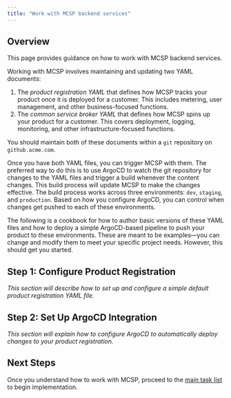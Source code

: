 ```yaml
---
title: "Work with MCSP backend services"
---
```


## Overview
This page provides guidance on how to work with MCSP backend services.

Working with MCSP involves maintaining and updating two YAML documents:

1. The _product registration YAML_ that defines how MCSP tracks your product once it is deployed for a customer. This includes metering, user management, and other business-focused functions.
2. The _common service broker YAML_ that defines how MCSP spins up your product for a customer. This covers deployment, logging, monitoring, and other infrastructure-focused functions.

You should maintain both of these documents within a `git` repository on `github.acme.com`.

Once you have both YAML files, you can trigger MCSP with them. The preferred way to do this is to use ArgoCD to watch the git repository for changes to the YAML files and trigger a build whenever the content changes. This build process will update MCSP to make the changes effective. The build process works across three environments: `dev`, `staging`, and `production`. Based on how you configure ArgoCD, you can control when changes get pushed to each of these environments.

The following is a cookbook for how to author basic versions of these YAML files and how to deploy a simple ArgoCD-based pipeline to push your product to these environments. These are meant to be examples—you can change and modify them to meet your specific project needs. However, this should get you started.

## Step 1: Configure Product Registration

_This section will describe how to set up and configure a simple default product registration YAML file._

## Step 2: Set Up ArgoCD Integration

_This section will explain how to configure ArgoCD to automatically deploy changes to your product registration._

## Next Steps
Once you understand how to work with MCSP, proceed to the [main task list](/) to begin implementation.
